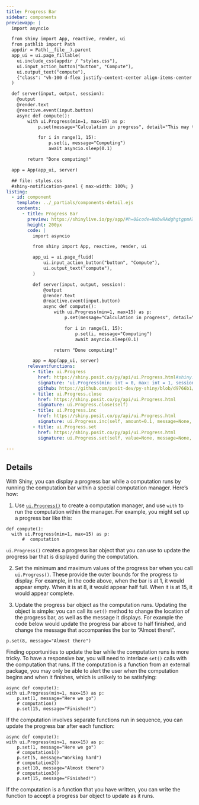 ```yaml
---
title: Progress Bar
sidebar: components
previewapp: |
  import asyncio

  from shiny import App, reactive, render, ui
  from pathlib import Path
  appdir = Path(__file__).parent
  app_ui = ui.page_fillable(
    ui.include_css(appdir / "styles.css"),
    ui.input_action_button("button", "Compute"),
    ui.output_text("compute"),
    {"class": "vh-100 d-flex justify-content-center align-items-center px-4"}
  )

  def server(input, output, session):
    @output
    @render.text
    @reactive.event(input.button)
    async def compute():
        with ui.Progress(min=1, max=15) as p:
            p.set(message="Calculation in progress", detail="This may take a while...")

            for i in range(1, 15):
                p.set(i, message="Computing")
                await asyncio.sleep(0.1)

        return "Done computing!"

  app = App(app_ui, server)

  ## file: styles.css
  #shiny-notification-panel { max-width: 100%; }
listing:
  - id: component
    template: ../_partials/components-detail.ejs
    contents:
      - title: Progress Bar
        preview: https://shinylive.io/py/app/#h=0&code=NobwRAdghgtgpmAXGKAHVA6VBPMAaMAYwHsIAXOcpMASxlWICcyACKAZ2wkJuIB0IAgGaNiMFuwAWNCNhZ0GzFgEF0eFozhRCZGgDc46zRAAmcRuoCuNAQLSoA+tZYBeFtaxQA5nAdCANtYmABQCLOHuNBgyqJZkDtq6pA4ARnFkpKFgaWQZgvgsfGAAwmKxFEUAlHhhER7EceUOFAAeZFkk9HFwVTUQlbamcEIS5gaMwTFx6g1k5erscOzsvP2IteEAArPlGyybxmaMGK1kewdaOvpwGHAG5JMQ5Rg5eQMQEWyc3CxmI53lODBSrrD6fCIAdxoZEkkQwAAVRF5NMtgjAZC4AIzqGBQFpYgCslS+LFQoPBFNJGEW7Xgy28cBcRWKUH8hEs-igSQ+MlJSJR7CK6jMZCgNH8TLAABVpOwWLi5KKANZwNgsCHSfw3DAYKqDSngoRMeTyD6MKAQHzBbEsTFE8kGymYGmTHFLdgMyWlLq6S16sGO8FQCFi1gcLg8YjUrVwVDBAAMGEx7z2n00ZEsjA+RQAIqRVQC4jIvABCIqDeyuFToYL2Jw0BZjcyVMAAXwAukA
        height: 200px
        code: |
          import asyncio

          from shiny import App, reactive, render, ui

          app_ui = ui.page_fluid(
              ui.input_action_button("button", "Compute"),
              ui.output_text("compute"),
          )

          def server(input, output, session):
              @output
              @render.text
              @reactive.event(input.button)
              async def compute():
                  with ui.Progress(min=1, max=15) as p:
                      p.set(message="Calculation in progress", detail="This may take a while...")

                      for i in range(1, 15):
                          p.set(i, message="Computing")
                          await asyncio.sleep(0.1)

                  return "Done computing!"

          app = App(app_ui, server)
        relevantfunctions:
          - title: ui.Progress
            href: https://shiny.posit.co/py/api/ui.Progress.html#shiny.ui.Progress
            signature: 'ui.Progress(min: int = 0, max: int = 1, session: Optional = None)'
            github: https://github.com/posit-dev/py-shiny/blob/d9766b1/shiny/ui/_progress.py#L14-L167
          - title: ui.Progress.close
            href: https://shiny.posit.co/py/api/ui.Progress.html
            signature: ui.Progress.close(self)
          - title: ui.Progress.inc
            href: https://shiny.posit.co/py/api/ui.Progress.html
            signature: ui.Progress.inc(self, amount=0.1, message=None, detail=None)
          - title: ui.Progress.set
            href: https://shiny.posit.co/py/api/ui.Progress.html
            signature: ui.Progress.set(self, value=None, message=None, detail=None)

---
```


:::{#component}
:::

## Details

With Shiny, you can display a progress bar while a computation runs by running the computation bar within a special computation manager. Here's how: 

1. Use [`ui.Progress()`](https://shiny.posit.co/py/api/ui.Progress.html) to create a computation manager, and use `with` to run the computation within the manager. For example, you might set up a progress bar like this:

```.python
def compute():
  with ui.Progress(min=1, max=15) as p:
      #  computation
```

`ui.Progress()` creates a progress bar object that you can use to update the progress bar that is displayed during the computation.

2. Set the minimum and maximum values of the progress bar when you call `ui.Progress()`. These provide the outer bounds for the progress to display. For example, in the code above, when the bar is at 1, it would appear empty. When it is at 8, it would appear half full. When it is at 15, it would appear complete.

3. Update the progress bar object as the computation runs. Updating the object is simple: you can call its `set()` method to change the location of the progress bar, as well as the message it displays. For example the code below would update the progress bar above to half finished, and change the message that accompanies the bar to "Almost there!".

```.python
p.set(8, message="Almost there")
```

Finding opportunities to update the bar while the computation runs is more tricky. To have a responsive bar, you will need to interlace `set()` calls with the computation that runs. If the computation is a function from an external package, you may only be able to alert the user when the computation begins and when it finishes, which is unlikely to be satisfying:

```.python
async def compute():
with ui.Progress(min=1, max=15) as p:
    p.set(1, message="Here we go")
    # computation()
    p.set(15, message="Finished!")
```

If the computation involves separate functions run in sequence, you can update the progress bar after each function:

```.python
async def compute():
with ui.Progress(min=1, max=15) as p:
    p.set(1, message="Here we go")
    # computation1()
    p.set(5, message="Working hard")
    # computation2()
    p.set(10, message="Almost there")
    # computation3()
    p.set(15, message="Finished!")
```

If the computation is a function that you have written, you can write the function to accept a progress bar object to update as it runs.